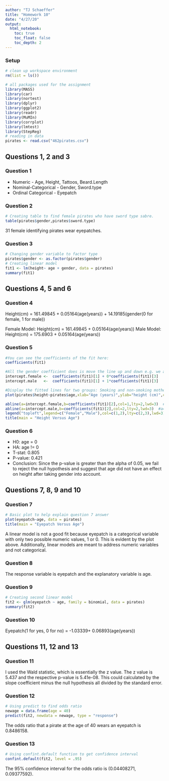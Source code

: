 ```yaml
---
author: "TJ Schaeffer"
title: "Homework 10"
date: "4/27/20"
output:
  html_notebook:
    toc: true
    toc_float: false
    toc_depth: 2
---
```



### Setup
```r
# clean up workspace environment
rm(list = ls())

# all packages used for the assignment
library(MASS)
library(car)
library(nortest)
library(dplyr)
library(ggplot2)
library(readr)
library(MuMIn)
library(corrplot)
library(lmtest)
library(StepReg)
# reading in data
pirates <- read.csv("462pirates.csv")
```

## Questions 1, 2 and 3

### Question 1
* Numeric - Age, Height, Tattoos, Beard.Length
* Nominal-Categorical - Gender, Sword.type
* Ordinal Categorical - Eyepatch

### Question 2
```r
# Creating table to find female pirates who have sword type sabre.
table(pirates$gender,pirates$sword.type)
```
31 female identifying pirates wear eyepatches.

### Question 3
```r
# Changing gender variable to factor type
pirates$gender <- as.factor(pirates$gender)
# Creating linear model
fit1 <- lm(height~ age + gender, data = pirates)
summary(fit1)
```
## Questions 4, 5 and 6

### Question 4
Height(cm) = 161.49845 + 0.05164(age(years)) + 14.19185(gender(0 for female, 1 for male))

Female Model: Height(cm) = 161.49845 + 0.05164(age(years))
Male Model: Height(cm) = 175.6903 + 0.05164(age(years))

### Question 5
```r
#You can see the coefficients of the fit here:
coefficients(fit1)

#All the gender coefficient does is move the line up and down e.g. we are just adjusting the intercept.  The gradient remains the one set by age.
intercept.female <-  coefficients(fit1)[1] + 0*coefficients(fit1)[3]   # e.g. the intercept plus 0*the gendermale coefficient
intercept.male   <-  coefficients(fit1)[1] + 1*coefficients(fit1)[3]

#Display the fitted lines for two groups: Smoking and non-smoking mothers
plot(pirates$height~pirates$age,xlab="Age (years)",ylab="height (cm)",col=pirates$gender)

abline(a=intercept.female,b=coefficients(fit1)[2],col=1,lty=2,lwd=3)  #a=intercept, b=gradient
abline(a=intercept.male,b=coefficients(fit1)[2],col=2,lty=2,lwd=3)  #a=intercept, b=gradient
legend("topleft",legend=c("Female","Male"),col=c(1,2),lty=c(2,3),lwd=3)
title(main = "Height Versus Age")
```

### Question 6
* H0: age = 0
* HA: age != 0
* T-stat: 0.805
* P-value: 0.421
* Conclusion: Since the p-value is greater than the alpha of 0.05, we fail to reject the null hypothesis and suggest that age did not have an effect on height after taking gender into account. 

## Questions 7, 8, 9 and 10


### Question 7
```r
# Basic plot to help explain question 7 answer
plot(eyepatch~age, data = pirates)
title(main = "Eyepatch Versus Age")
```
A linear model is not a good fit because eyepatch is a categorical variable with only two possible numeric values, 1 or 0. This is evident by the plot above. Additionally, linear models are meant to address numeric variables and not categorical. 

### Question 8
The response variable is eyepatch and the explanatory variable is age. 

### Question 9
```r
# Creating second linear model
fit2 <- glm(eyepatch ~ age, family = binomial, data = pirates)
summary(fit2)
```

### Question 10
Eyepatch(1 for yes, 0 for no) = -1.03339+ 0.06893(age(years))

## Questions 11, 12 and 13

### Question 11
I used the Wald statistic, which is essentially the z value. The z value is 5.437 and the respective p-value is 5.41e-08. This could calculated by the slope coefficient minus the null hypothesis all divided by the standard error. 

### Question 12
```r
# Using predict to find odds ratio
newage = data.frame(age = 40)
predict(fit2, newdata = newage, type = "response")
```
The odds ratio that a pirate at the age of 40 wears an eyepatch is 0.8486158. 

### Question 13
```r
# Using confint.default function to get confidence interval
confint.default(fit2, level = .95)
```
The 95% confidence interval for the odds ratio is (0.04408271, 0.09377592).
